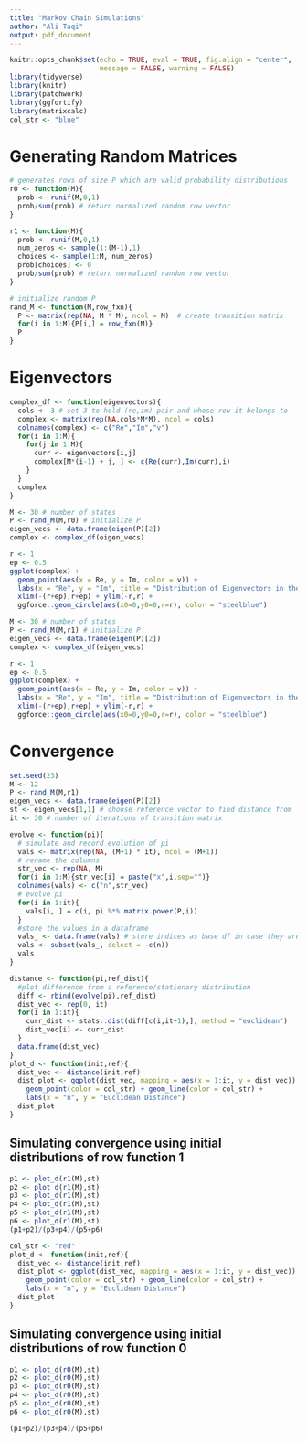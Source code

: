 ```yaml
---
title: "Markov Chain Simulations"
author: "Ali Taqi"
output: pdf_document
---
```


```r
knitr::opts_chunk$set(echo = TRUE, eval = TRUE, fig.align = "center", 
                      message = FALSE, warning = FALSE)
library(tidyverse)
library(knitr)
library(patchwork)
library(ggfortify)
library(matrixcalc)
col_str <- "blue"
```

# Generating Random Matrices

```r
# generates rows of size P which are valid probability distributions
r0 <- function(M){
  prob <- runif(M,0,1)
  prob/sum(prob) # return normalized random row vector
}

r1 <- function(M){
  prob <- runif(M,0,1)
  num_zeros <- sample(1:(M-1),1)
  choices <- sample(1:M, num_zeros)
  prob[choices] <- 0
  prob/sum(prob) # return normalized random row vector
}
```

```r
# initialize random P
rand_M <- function(M,row_fxn){
  P <- matrix(rep(NA, M * M), ncol = M)  # create transition matrix
  for(i in 1:M){P[i,] = row_fxn(M)}
  P
}
```

\newpage

# Eigenvectors

```r
complex_df <- function(eigenvectors){
  cols <- 3 # set 3 to hold (re,im) pair and whose row it belongs to
  complex <- matrix(rep(NA,cols*M*M), ncol = cols)
  colnames(complex) <- c("Re","Im","v")
  for(i in 1:M){
    for(j in 1:M){
      curr <- eigenvectors[i,j]
      complex[M*(i-1) + j, ] <- c(Re(curr),Im(curr),i) 
    }
  }
  complex
}
```

```r
M <- 30 # number of states
P <- rand_M(M,r0) # initialize P 
eigen_vecs <- data.frame(eigen(P)[2])
complex <- complex_df(eigen_vecs)
```

```r
r <- 1
ep <- 0.5
ggplot(complex) + 
  geom_point(aes(x = Re, y = Im, color = v)) + 
  labs(x = "Re", y = "Im", title = "Distribution of Eigenvectors in the Complex Plane (r0)") +
  xlim(-(r+ep),r+ep) + ylim(-r,r) +
  ggforce::geom_circle(aes(x0=0,y0=0,r=r), color = "steelblue")
```

```r
M <- 30 # number of states
P <- rand_M(M,r1) # initialize P 
eigen_vecs <- data.frame(eigen(P)[2])
complex <- complex_df(eigen_vecs)
```

```r
r <- 1
ep <- 0.5
ggplot(complex) + 
  geom_point(aes(x = Re, y = Im, color = v)) + 
  labs(x = "Re", y = "Im", title = "Distribution of Eigenvectors in the Complex Plane (r1)") +
  xlim(-(r+ep),r+ep) + ylim(-r,r) +
  ggforce::geom_circle(aes(x0=0,y0=0,r=r), color = "steelblue")
```

\newpage

# Convergence

```r
set.seed(23)
M <- 12 
P <- rand_M(M,r1)
eigen_vecs <- data.frame(eigen(P)[2])
st <- eigen_vecs[1,1] # choose reference vector to find distance from
it <- 30 # number of iterations of transition matrix
```

```r
evolve <- function(pi){
  # simulate and record evolution of pi
  vals <- matrix(rep(NA, (M+1) * it), ncol = (M+1))
  # rename the columns
  str_vec <- rep(NA, M)
  for(i in 1:M){str_vec[i] = paste("x",i,sep="")}
  colnames(vals) <- c("n",str_vec)
  # evolve pi 
  for(i in 1:it){
    vals[i, ] = c(i, pi %*% matrix.power(P,i))
  }
  #store the values in a dataframe
  vals_ <- data.frame(vals) # store indices as base df in case they are needed
  vals <- subset(vals_, select = -c(n))
  vals
}
```

```r
distance <- function(pi,ref_dist){
  #plot difference from a reference/stationary distribution
  diff <- rbind(evolve(pi),ref_dist)
  dist_vec <- rep(0, it)
  for(i in 1:it){
    curr_dist <- stats::dist(diff[c(i,it+1),], method = "euclidean")
    dist_vec[i] <- curr_dist
  }
  data.frame(dist_vec)
}
plot_d <- function(init,ref){
  dist_vec <- distance(init,ref)
  dist_plot <- ggplot(dist_vec, mapping = aes(x = 1:it, y = dist_vec)) + 
    geom_point(color = col_str) + geom_line(color = col_str) +
    labs(x = "n", y = "Euclidean Distance")
  dist_plot
}
```

## Simulating convergence using initial distributions of row function 1

```r
p1 <- plot_d(r1(M),st)
p2 <- plot_d(r1(M),st)
p3 <- plot_d(r1(M),st)
p4 <- plot_d(r1(M),st)
p5 <- plot_d(r1(M),st)
p6 <- plot_d(r1(M),st)
(p1+p2)/(p3+p4)/(p5+p6)
```

```r
col_str <- "red"
plot_d <- function(init,ref){
  dist_vec <- distance(init,ref)
  dist_plot <- ggplot(dist_vec, mapping = aes(x = 1:it, y = dist_vec)) + 
    geom_point(color = col_str) + geom_line(color = col_str) +
    labs(x = "n", y = "Euclidean Distance")
  dist_plot
}
```

## Simulating convergence using initial distributions of row function 0

```r
p1 <- plot_d(r0(M),st)
p2 <- plot_d(r0(M),st)
p3 <- plot_d(r0(M),st)
p4 <- plot_d(r0(M),st)
p5 <- plot_d(r0(M),st)
p6 <- plot_d(r0(M),st)

(p1+p2)/(p3+p4)/(p5+p6)
```
